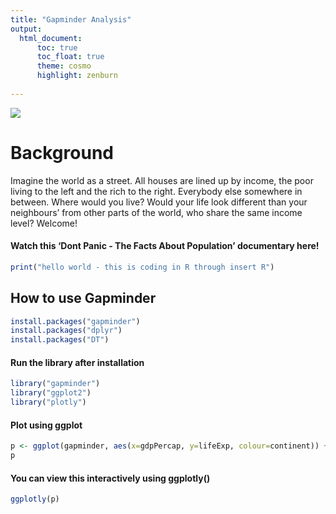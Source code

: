---
title: "Gapminder Analysis"
output: 
  html_document:
      toc: true 
      toc_float: true
      theme: cosmo  
      highlight: zenburn
      
---

![](https://www.gapminder.org/wp-content/themes/gapminder/images/logo.png)

# **Background**

Imagine the world as a street. All houses are lined up by income, the poor living to the left and the rich to the right. Everybody else somewhere in between. Where would you live? Would your life look different than your neighbours’ from other parts of the world, who share the same income level? Welcome!

#### Watch this 'Dont Panic - The Facts About Population' documentary here!



```{r chunk-name}
print("hello world - this is coding in R through insert R")

```

## **How to use Gapminder** 
```{r, installation, eval=F}
install.packages("gapminder") 
install.packages("dplyr") 
install.packages("DT") 

```


#### Run the library after installation 
```{r, library, eval=T, warning=F, message=F}
library("gapminder") 
library("ggplot2")
library("plotly")
```


#### Plot using ggplot 
```{r, ggplot}
p <- ggplot(gapminder, aes(x=gdpPercap, y=lifeExp, colour=continent)) + geom_point()
p
```


#### You can view this interactively using ggplotly()
```{r, interactive plot, eval=F}
ggplotly(p)
```


